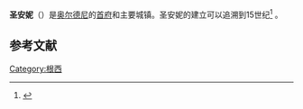 {{Infobox settlement
|name          =圣安妮
|other_name             =
|native_name            = Saint Anne
|settlement_type        =镇
|image_skyline          =St. Anne, Alderney.JPG
|imagesize              = 
|image_caption          =圣安妮
|image_map=Location map Alderney.png
|map_caption=圣安妮在奥尔德尼的位置
|image_map1=guernsey sm02.png
|map_caption1           =圣安妮在奥尔德尼东北部
|subdivision_type       = [[皇家属地|皇家属地]]
|subdivision_name       = [[海峡群岛|海峡群岛]][[根西行政区|根西行政区]]
|subdivision_type1      = 岛屿
|subdivision_name1      = [[奥尔德尼|奥尔德尼]]
|subdivision_type2      = 
|subdivision_name2      =
|leader_title           = 
|leader_name            =
|established_title      = 
|established_date       = 
|area_total_km2           = 
|population_as_of               = 2010年左右
|population_footnotes           =
|population_total               =2000
|population_density_km2         =
|timezone               =
|utc_offset             = 
|coordinates            = {{coord|49|42|48|N|2|12|21|W|region:GB|display=inline,title}}
|elevation_footnotes    =  
|elevation_m            = 
|elevation_ft           =
|website                = 
|footnotes              = 
}} 
'''圣安妮'''（{{lang-en|Saint Anne}}）是[[奥尔德尼|奥尔德尼]]的[[首府|首府]]和主要城镇。圣安妮的建立可以追溯到15世纪<ref name=planet>{{Cite web|url=http://www.planetware.com/alderney/st-anne-gba-gba-sanne.htm|title=St. Anne Tourism|accessdate=2010-11-09|publisher=Planetware|archive-date=2011-01-31|archive-url=https://web.archive.org/web/20110131143131/http://www.planetware.com/alderney/st-anne-gba-gba-sanne.htm|dead-url=no}}</ref> 。

== 参考文献 ==
{{reflist}}
[[Category:根西|Category:根西]]